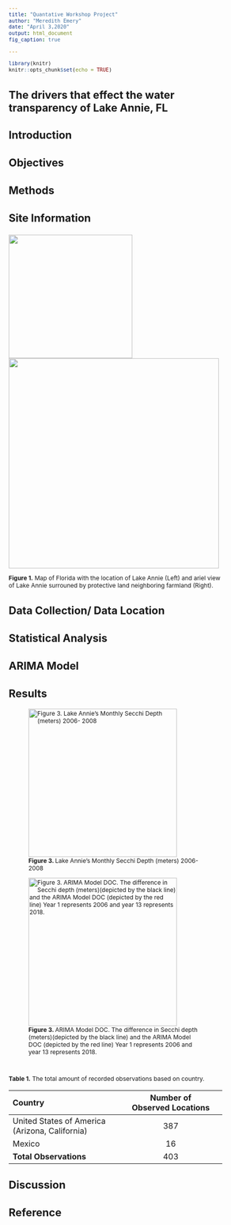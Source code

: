 ```yaml
---
title: "Quantative Workshop Project"
author: "Meredith Emery"
date: "April 3,2020"
output: html_document
fig_caption: true

---
```


<style type="text/css">
h1.title{font-size:18px}
.author{font-size:16px}
.date{font-size:16px}
/* Headers */h1,h2,h3,h4{font-size: 16pt}
body{/*Normal */ font-size:12px}
</style>

```r
library(knitr)
knitr::opts_chunk$set(echo = TRUE)

```
# The drivers that effect the water transparency of Lake Annie, FL

## Introduction

### Objectives

## Methods

### Site Information 


![](C:/Users/Mere/Desktop/FIU Courses/Spring 2020/Quantative Ecology_WS/Project/Paper/Images_Figures/Lake_Annie_Map_5.png){width=250px} ![](C:/Users/Mere/Desktop/FIU Courses/Spring 2020/Quantative Ecology_WS/Project/Paper/Images_Figures/Map_Lak_Annie_close up_2.jpg){width=425px}

**Figure 1.** Map of Florida with the location of Lake Annie (Left) and ariel view of Lake Annie surrouned by protective land neighboring farmland (Right).

### Data Collection/ Data Location










### Statistical Analysis

#### ARIMA Model


## Results

![**Figure 3. ** Lake Annie's Monthly Secchi Depth (meters) 2006- 2008](C:/Users/Mere/Desktop/FIU Courses/Spring 2020/Quantative Ecology_WS/Project/Paper/Images_Figures/Monthly_Secchi_2006_2018_Lake_Annie.png){width=400px; height=300px}



![**Figure 3. ** ARIMA Model DOC. The difference in Secchi depth (meters)(depicted by the black line) and the ARIMA Model DOC (depicted by the red line) Year 1 represents 2006 and year 13 represents 2018.](C:/Users/Mere/Desktop/FIU Courses/Spring 2020/Quantative Ecology_WS/Project/Paper/Images_Figures/ARIMA_DOC_Year.png){width=400px; height=300px}

$~$

**Table 1.** The total amount of recorded observations based on country.


|Country|Number of Observed Locations|
|:---|:-----:|:---:|  
|United States of America (Arizona, California)|387|
|Mexico|16|
|**Total Observations**|403|






## Discussion 
 

## Reference
